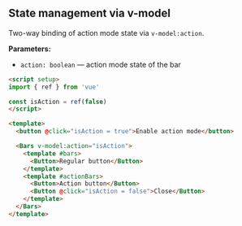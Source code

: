 ## State management via v-model

Two-way binding of action mode state via `v-model:action`.

**Parameters:**
- `action: boolean` — action mode state of the bar

```html
<script setup>
import { ref } from 'vue'

const isAction = ref(false)
</script>

<template>
  <button @click="isAction = true">Enable action mode</button>

  <Bars v-model:action="isAction">
    <template #bars>
      <Button>Regular button</Button>
    </template>
    <template #actionBars>
      <Button>Action button</Button>
      <Button @click="isAction = false">Close</Button>
    </template>
  </Bars>
</template>
```
